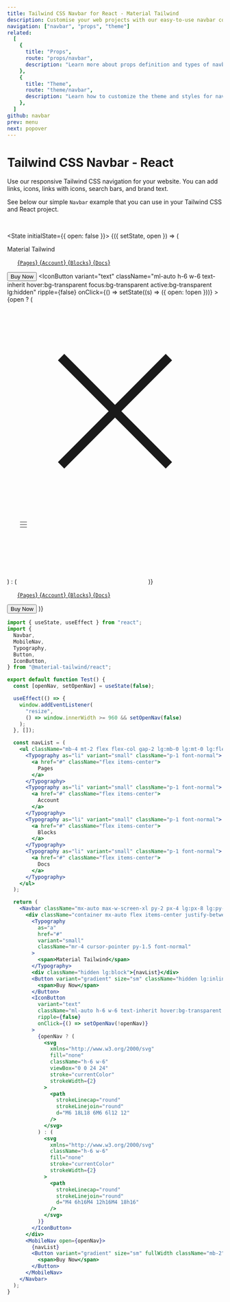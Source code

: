 ```yaml
---
title: Tailwind CSS Navbar for React - Material Tailwind
description: Customise your web projects with our easy-to-use navbar component for Tailwind CSS and React using Material Design guidelines.
navigation: ["navbar", "props", "theme"]
related:
  [
    {
      title: "Props",
      route: "props/navbar",
      description: "Learn more about props definition and types of navbar component.",
    },
    {
      title: "Theme",
      route: "theme/navbar",
      description: "Learn how to customize the theme and styles for navbar component.",
    },
  ]
github: navbar
prev: menu
next: popover
---
```


# Tailwind CSS Navbar - React

Use our responsive Tailwind CSS navigation for your website. You can add links, icons, links with icons, search bars, and brand text.

See below our simple <Code>Navbar</Code> example that you can use in your Tailwind CSS and React project.

<br />

<State initialState={{ open: false }}>
  <ComponentDemo id="navbar">
    <Observe>
      {({ setState, open }) => (
        <Navbar className="mx-auto max-w-screen-xl py-2 px-4 lg:px-8 lg:py-4">
          <div className="container mx-auto flex items-center justify-between text-blue-gray-900">
            <Typography
              as="a"
              href="#"
              variant="small"
              className="mr-4 cursor-pointer py-1.5 font-normal"
            >
              <span>Material Tailwind</span>
            </Typography>
            <ul className="hidden items-center gap-6 lg:flex">
              <Typography as="li" variant="small" className="p-1 font-normal">
                <a href="#" className="flex items-center">
                  {`Pages`}
                </a>
              </Typography>
              <Typography as="li" variant="small" className="p-1 font-normal">
                <a href="#" className="flex items-center">
                  {`Account`}
                </a>
              </Typography>
              <Typography as="li" variant="small" className="p-1 font-normal">
                <a href="#" className="flex items-center">
                  {`Blocks`}
                </a>
              </Typography>
              <Typography as="li" variant="small" className="p-1 font-normal">
                <a href="#" className="flex items-center">
                  {`Docs`}
                </a>
              </Typography>
            </ul>
            <Button
              variant="gradient"
              size="sm"
              className="hidden lg:inline-block"
            >
              <span>Buy Now</span>
            </Button>
            <IconButton
              variant="text"
              className="ml-auto h-6 w-6 text-inherit hover:bg-transparent focus:bg-transparent active:bg-transparent lg:hidden"
              ripple={false}
              onClick={() => setState((s) => ({ open: !open }))}
            >
              {open ? (
                <svg
                  xmlns="http://www.w3.org/2000/svg"
                  fill="none"
                  className="h-6 w-6"
                  viewBox="0 0 24 24"
                  stroke="currentColor"
                  strokeWidth={2}
                >
                  <path
                    strokeLinecap="round"
                    strokeLinejoin="round"
                    d="M6 18L18 6M6 6l12 12"
                  />
                </svg>
              ) : (
                <svg
                  xmlns="http://www.w3.org/2000/svg"
                  className="h-6 w-6"
                  fill="none"
                  stroke="currentColor"
                  strokeWidth={2}
                >
                  <path
                    strokeLinecap="round"
                    strokeLinejoin="round"
                    d="M4 6h16M4 12h16M4 18h16"
                  />
                </svg>
              )}
            </IconButton>
          </div>
          <MobileNav open={open} className="lg:hidden">
            <ul className="mt-2 mb-4 flex flex-col gap-2">
              <Typography as="li" variant="small" className="p-1 font-normal">
                <a href="#" className="flex items-center">
                  {`Pages`}
                </a>
              </Typography>
              <Typography as="li" variant="small" className="p-1 font-normal">
                <a href="#" className="flex items-center">
                  {`Account`}
                </a>
              </Typography>
              <Typography as="li" variant="small" className="p-1 font-normal">
                <a href="#" className="flex items-center">
                  {`Blocks`}
                </a>
              </Typography>
              <Typography as="li" variant="small" className="p-1 font-normal">
                <a href="#" className="flex items-center">
                  {`Docs`}
                </a>
              </Typography>
            </ul>
            <Button variant="gradient" size="sm" fullWidth className="mb-2">
              <span>Buy Now</span>
            </Button>
          </MobileNav>
        </Navbar>
      )}
    </Observe>

  </ComponentDemo>
</State>

```jsx
import { useState, useEffect } from "react";
import {
  Navbar,
  MobileNav,
  Typography,
  Button,
  IconButton,
} from "@material-tailwind/react";

export default function Test() {
  const [openNav, setOpenNav] = useState(false);

  useEffect(() => {
    window.addEventListener(
      "resize",
      () => window.innerWidth >= 960 && setOpenNav(false)
    );
  }, []);

  const navList = (
    <ul className="mb-4 mt-2 flex flex-col gap-2 lg:mb-0 lg:mt-0 lg:flex-row lg:items-center lg:gap-6">
      <Typography as="li" variant="small" className="p-1 font-normal">
        <a href="#" className="flex items-center">
          Pages
        </a>
      </Typography>
      <Typography as="li" variant="small" className="p-1 font-normal">
        <a href="#" className="flex items-center">
          Account
        </a>
      </Typography>
      <Typography as="li" variant="small" className="p-1 font-normal">
        <a href="#" className="flex items-center">
          Blocks
        </a>
      </Typography>
      <Typography as="li" variant="small" className="p-1 font-normal">
        <a href="#" className="flex items-center">
          Docs
        </a>
      </Typography>
    </ul>
  );

  return (
    <Navbar className="mx-auto max-w-screen-xl py-2 px-4 lg:px-8 lg:py-4">
      <div className="container mx-auto flex items-center justify-between text-blue-gray-900">
        <Typography
          as="a"
          href="#"
          variant="small"
          className="mr-4 cursor-pointer py-1.5 font-normal"
        >
          <span>Material Tailwind</span>
        </Typography>
        <div className="hidden lg:block">{navList}</div>
        <Button variant="gradient" size="sm" className="hidden lg:inline-block">
          <span>Buy Now</span>
        </Button>
        <IconButton
          variant="text"
          className="ml-auto h-6 w-6 text-inherit hover:bg-transparent focus:bg-transparent active:bg-transparent lg:hidden"
          ripple={false}
          onClick={() => setOpenNav(!openNav)}
        >
          {openNav ? (
            <svg
              xmlns="http://www.w3.org/2000/svg"
              fill="none"
              className="h-6 w-6"
              viewBox="0 0 24 24"
              stroke="currentColor"
              strokeWidth={2}
            >
              <path
                strokeLinecap="round"
                strokeLinejoin="round"
                d="M6 18L18 6M6 6l12 12"
              />
            </svg>
          ) : (
            <svg
              xmlns="http://www.w3.org/2000/svg"
              className="h-6 w-6"
              fill="none"
              stroke="currentColor"
              strokeWidth={2}
            >
              <path
                strokeLinecap="round"
                strokeLinejoin="round"
                d="M4 6h16M4 12h16M4 18h16"
              />
            </svg>
          )}
        </IconButton>
      </div>
      <MobileNav open={openNav}>
        {navList}
        <Button variant="gradient" size="sm" fullWidth className="mb-2">
          <span>Buy Now</span>
        </Button>
      </MobileNav>
    </Navbar>
  );
}
```

<span id="props" className="scroll-mt-48" />
<span id="theme" className="scroll-mt-48" />
